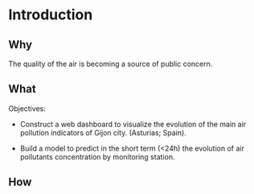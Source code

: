 # Introduction {#intro}


## Why
The quality of the air is becoming a source of public concern.

## What

Objectives:

  * Construct a web dashboard to visualize the evolution of the main air pollution indicators of Gijon city. (Asturias; Spain).
  
  * Build a model to predict in the short term (<24h) the evolution of air pollutants concentration by monitoring station.

## How
